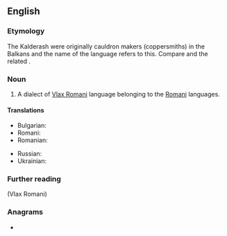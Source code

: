 ==English==
{{wikipedia}}

===Etymology===
The Kalderash were originally cauldron makers (coppersmiths) in the Balkans and the name of the language refers to this. Compare {{cog|ro|căldărar||coppersmith}} and the related {{m|ro|căldăraș}}.

===Noun===
{{en-noun|-}}

# A dialect of [[Vlax Romani]] language belonging to the [[Romani]] languages.

====Translations====
{{trans-top}}
* Bulgarian: {{t-needed|bg}}
* Romani: {{t|rom|Vlaxicko}}
* Romanian: {{t-needed|ro}}
{{trans-mid}}
* Russian: {{t|ru|кэлдэрарски́й|m}} {{qualifier|диале́кт, язы́к}}
* Ukrainian: {{t-needed|uk}}
{{trans-bottom}}

===Further reading===
{{ethnologue|code=rmy}} (Vlax Romani)

===Anagrams===
* {{anagrams|en|a=aadehklrs|Salekhard}}